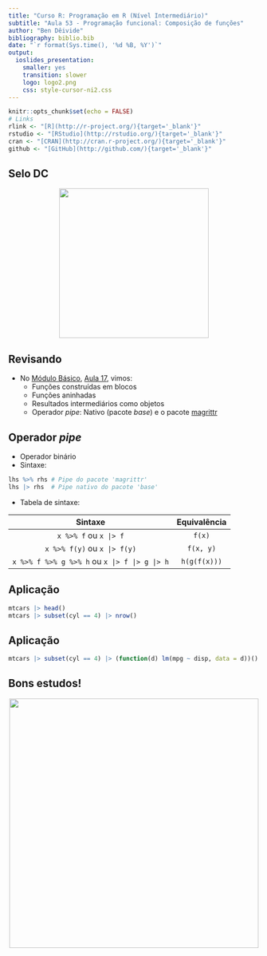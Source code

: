 ```yaml
---
title: "Curso R: Programação em R (Nível Intermediário)"
subtitle: "Aula 53 - Programação funcional: Composição de funções"
author: "Ben Dêivide"
bibliography: biblio.bib
date: "`r format(Sys.time(), '%d %B, %Y')`"
output: 
  ioslides_presentation: 
    smaller: yes
    transition: slower
    logo: logo2.png
    css: style-cursor-ni2.css
---
```


```r
knitr::opts_chunk$set(echo = FALSE)
# Links
rlink <- "[R](http://r-project.org/){target='_blank'}"
rstudio <- "[RStudio](http://rstudio.org/){target='_blank'}"
cran <- "[CRAN](http://cran.r-project.org/){target='_blank'}"
github <- "[GitHub](http://github.com/){target='_blank'}"
```


<!--
YAML:
date: "`r format(Sys.time(), '%d %B, %Y')`"
=====
APRESENTACAO:

Inserir nas secoes:
{data-background=boards.jpg data-background-size=cover}
-->


## Selo DC

<center>
[![](SeloDC-preto.png){height=300 width=300}](https://bendeivide.github.io/dc/){target="_blank"}
</center>

## Revisando

- No [Módulo Básico](https://bendeivide.github.io/cursor/nbasico.html), [Aula 17](https://bendeivide.github.io/cursor/aulas/aula17.html), vimos:
  - Funções construídas em blocos
  - Funções aninhadas
  - Resultados intermediários como objetos
  - Operador *pipe*: Nativo (pacote *base*) e o pacote [magrittr](https://magrittr.tidyverse.org/)
  
## Operador *pipe*

- Operador binário
- Sintaxe:
```r
lhs %>% rhs # Pipe do pacote 'magrittr'
lhs |> rhs  # Pipe nativo do pacote 'base'
```
- Tabela de sintaxe:

|Sintaxe| Equivalência|
|:----:|:-------:|
|`x %>% f` ou `x |> f` | `f(x)`|
|`x %>% f(y)` ou `x |> f(y)` | `f(x, y)`|
|`x %>% f %>% g %>% h` ou `x |> f |> g |> h` | `h(g(f(x)))`|

## Aplicação

```r
mtcars |> head()  
mtcars |> subset(cyl == 4) |> nrow()
```

## Aplicação

```r
mtcars |> subset(cyl == 4) |> (function(d) lm(mpg ~ disp, data = d))()
```




## Bons estudos!

<center>
[![](logo2.png){height=500 width=500}](https://bendeivide.github.io/courses/cursor/){target="_blank"}
</center>
